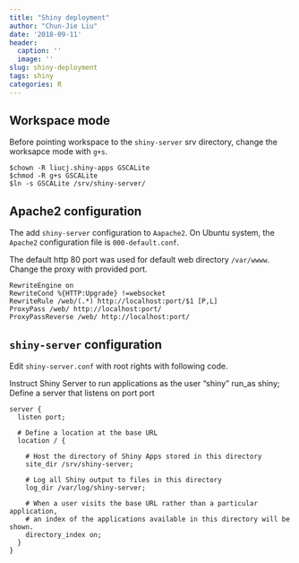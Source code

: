 ```yaml
---
title: "Shiny deployment"
author: "Chun-Jie Liu"
date: '2018-09-11'
header:
  caption: ''
  image: ''
slug: shiny-deployment
tags: shiny
categories: R
---
```



## Workspace mode

Before pointing workspace to the `shiny-server` srv directory, change the worksapce mode with `g+s`.

```
$chown -R liucj.shiny-apps GSCALite
$chmod -R g+s GSCALite
$ln -s GSCALite /srv/shiny-server/
```

## Apache2 configuration

The add `shiny-server` configuration to `Aapache2`. On Ubuntu system, the `Apache2` configuration file is `000-default.conf`.

The default http 80 port was used for default web directory `/var/wwww`. Change the proxy with provided port.

```
RewriteEngine on
RewriteCond %{HTTP:Upgrade} !=websocket
RewriteRule /web/(.*) http://localhost:port/$1 [P,L]
ProxyPass /web/ http://localhost:port/
ProxyPassReverse /web/ http://localhost:port/
```

## `shiny-server` configuration

Edit `shiny-server.conf` with root rights with following code.

Instruct Shiny Server to run applications as the user "shiny" run_as shiny; Define a server that listens on port port

```
server {
  listen port;

  # Define a location at the base URL
  location / {

    # Host the directory of Shiny Apps stored in this directory
    site_dir /srv/shiny-server;

    # Log all Shiny output to files in this directory
    log_dir /var/log/shiny-server;

    # When a user visits the base URL rather than a particular application,
    # an index of the applications available in this directory will be shown.
    directory_index on;
  }
}
```
